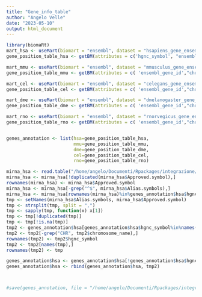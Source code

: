 ```yaml
---
title: "Gene_info_table"
author: "Angelo Velle"
date: "2023-05-10"
output: html_document
---
```


```r

library(biomaRt)
mart_hsa <- useMart(biomart = "ensembl", dataset = "hsapiens_gene_ensembl")
gene_position_table_hsa <- getBM(attributes = c('hgnc_symbol', "ensembl_gene_id", "chromosome_name", "start_position", "end_position", "band", "description" ),  mart = mart_hsa)

mart_mmu <- useMart(biomart = "ensembl", dataset = "mmusculus_gene_ensembl")
gene_position_table_mmu <- getBM(attributes = c( 'ensembl_gene_id',"chromosome_name", "start_position", "end_position", "band", "description" ),  mart = mart_mmu)

mart_cel <- useMart(biomart = "ensembl", dataset = "celegans_gene_ensembl")
gene_position_table_cel <- getBM(attributes = c( 'ensembl_gene_id',"chromosome_name", "start_position", "end_position", "band", "description" ),  mart = mart_cel)

mart_dme <- useMart(biomart = "ensembl", dataset = "dmelanogaster_gene_ensembl")
gene_position_table_dme <- getBM(attributes = c( 'ensembl_gene_id',"chromosome_name", "start_position", "end_position", "band", "description" ),  mart = mart_dme)

mart_rno <- useMart(biomart = "ensembl", dataset = "rnorvegicus_gene_ensembl")
gene_position_table_rno <- getBM(attributes = c( 'ensembl_gene_id',"chromosome_name", "start_position", "end_position", "band", "description" ),  mart = mart_rno)


genes_annotation <- list(hsa=gene_position_table_hsa,
                         mmu=gene_position_table_mmu,
                         dme=gene_position_table_dme,
                         cel=gene_position_table_cel,
                         rno=gene_position_table_rno)


```


```r
mirna_hsa <- read.table("/home/angelo/Documenti/Rpackages/integrazione/data/miRBase_conversion.tsv", sep = "\t", header = T)
mirna_hsa <- mirna_hsa[!duplicated(mirna_hsa$Approved.symbol),]
rownames(mirna_hsa) <- mirna_hsa$Approved.symbol
mirna_hsa <- mirna_hsa[-grep("^$", mirna_hsa$Alias.symbols),]
mirna_hsa <- mirna_hsa[rownames(mirna_hsa)%in%genes_annotation$hsa$hgnc_symbol,]
tmp <- setNames(mirna_hsa$Alias.symbols, mirna_hsa$Approved.symbol)
tmp <- strsplit(tmp, split = ",")
tmp <- sapply(tmp, function(x) x[1])
tmp <- tmp[!duplicated(tmp)]
tmp <- tmp[!is.na(tmp)]
tmp2 <- genes_annotation$hsa[genes_annotation$hsa$hgnc_symbol%in%names(tmp),]
tmp2 <- tmp2[-grep("CHR", tmp2$chromosome_name),]
rownames(tmp2) <- tmp2$hgnc_symbol
tmp2 <- tmp2[names(tmp),]
rownames(tmp2) <- tmp

genes_annotation$hsa <- genes_annotation$hsa[!genes_annotation$hsa$hgnc_symbol%in%tmp2$hgnc_symbol,]
genes_annotation$hsa <- rbind(genes_annotation$hsa, tmp2)



#save(genes_annotation, file = "/home/angelo/Documenti/Rpackages/integrazione/data/genes_annotation.Rdata")

```




